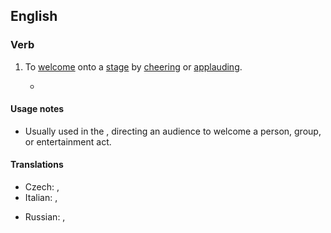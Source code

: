 {{also|give up}}
==English==

===Verb===
{{en-verb|[[gives]] it up|[[giving]] it up|[[gave]] it up|[[given]] it up}}

# {{lb|en|usually|followed by {{m|en|for}}}} To [[welcome]] onto a [[stage]] by [[cheer]]ing or [[applaud]]ing.
#* {{quote-video
|lang=en
|year=2013
|url=http://www.nytimes.com/2013/11/06/nyregion/de-blasios-victory-speech.html
|title=Bill de Blasio’s Victory Speech
|publisher=''{{w|New York Times}}''
|accessdate=27 April 2014
|passage=“Ladies and gentleman, '''give it up for''' the next First Lady of New York City!”}}

====Usage notes====
* Usually used in the {{l|en|imperative mood}}, directing an audience to welcome a person, group, or entertainment act.

====Translations====
{{trans-top|welcome onto stage {{qualifier|imperative}}}}
* Czech: {{t|cs|potlesk}} {{qualifier|+ {{m|cs|pro}}}}, {{t|cs|přivítejte|pf}}
* Italian: {{t|it|un applauso}}, {{t|it|un grande applauso}} {{qualifier|+ {{m|it|per}}}}
{{trans-mid}}
* Russian: {{t|ru|встреча́йте|impf}}, {{t|ru|поприве́тствуйте|pf}}
{{trans-bottom}}

{{catlangname|en|imperatives|predicates}}